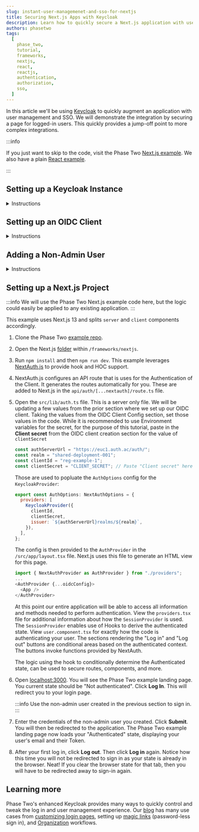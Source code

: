 ```yaml
---
slug: instant-user-managemenet-and-sso-for-nextjs
title: Securing Next.js Apps with Keycloak
description: Learn how to quickly secure a Next.js application with user management and SSO using the open source IAMs Keycloak for Authentication and Authorization
authors: phasetwo
tags:
  [
    phase_two,
    tutorial,
    frameworks,
    nextjs,
    react,
    reactjs,
    authentication,
    authorization,
    sso,
  ]
---
```



In this article we'll be using [Keycloak](https://www.keycloak.org/) to quickly augment an application with user management and SSO. We will demonstrate the integration by securing a page for logged-in users. This quickly provides a jump-off point to more complex integrations.

<!--truncate-->

:::info

If you just want to skip to the code, visit the Phase Two [Next.js example](https://github.com/p2-inc/examples/tree/main/frameworks/nextjs). We also have a plain [React example](https://phasetwo.io/blog/instant-user-managemenet-and-sso-for-reactjs).

:::

## Setting up a Keycloak Instance

<details>
  <summary>Instructions</summary>
  <PhaseTwoStarterInstructions />
</details>

## Setting up an OIDC Client

<details>
  <summary>Instructions</summary>
  <OIDC />
</details>

## Adding a Non-Admin User

<details>
  <summary>Instructions</summary>
  <NonAdminUser />
</details>

## Setting up a Next.js Project

:::info
We will use the Phase Two Next.js example code here, but the logic could easily be applied to any existing application.
:::

This example uses Next.js 13 and splits `server` and `client` components accordingly.

1. Clone the Phase Two [example repo](https://github.com/p2-inc/examples/).
1. Open the Next.js [folder](https://github.com/p2-inc/examples/tree/main/frameworks/nextjs) within `/frameworks/nextjs`.
1. Run `npm install` and then `npm run dev`. This example leverages [NextAuth.js](https://next-auth.js.org/) to provide hook and HOC support.
1. NextAuth.js configures an API route that is uses for the Authentication of the Client. It generates the routes automatically for you. These are added to Next.js in the `api/auth/[...nextauth]/route.ts` file.
1. Open the `src/lib/auth.ts` file. This is a server only file. We will be updating a few values from the prior section where we set up our OIDC client. Taking the values from the OIDC Client Config section, set those values in the code. While it is recommended to use Environment variables for the secret, for the purpose of this tutorial, paste in the **Client secret** from the OIDC client creation section for the value of `clientSecret`

   ```js
   const authServerUrl = "https://euc1.auth.ac/auth/";
   const realm = "shared-deployment-001";
   const clientId = "reg-example-1";
   const clientSecret = "CLIENT_SECRET"; // Paste "Client secret" here. Use Environment variables in prod
   ```

   Those are used to popluate the `AuthOptions` config for the `KeycloakProvider`:

   ```js
   export const AuthOptions: NextAuthOptions = {
     providers: [
       KeycloakProvider({
         clientId,
         clientSecret,
         issuer: `${authServerUrl}realms/${realm}`,
       }),
     ],
   };
   ```

   The config is then provided to the `AuthProvider` in the `/src/app/layout.tsx` file. Next.js uses this file to generate an HTML view for this page.

   ```js
   import { NextAuthProvider as AuthProvider } from "./providers";
   ...
   <AuthProvider {...oidcConfig}>
     <App />
   </AuthProvider>
   ```

   At this point our entire application will be able to access all information and methods needed to perform authentication. View the `providers.tsx` file for additional information about how the `SessionProvider` is used. The `SessionProvider` enables use of Hooks to derive the authenticated state. View `user.component.tsx` for exactly how the code is authenticating your user. The sections rendering the "Log in" and "Log out" buttons are conditional areas based on the authenticated context. The buttons invoke functions provided by NextAuth.

   The logic using the hook to conditionally determine the Authenticated state, can be used to secure routes, components, and more.

1. Open [localhost:3000](http://localhost:3000). You will see the Phase Two example landing page. You current state should be "Not authenticated". Click **Log In**. This will redirect you to your login page.

   :::info
   Use the non-admin user created in the previous section to sign in.
   :::

1. Enter the credentials of the non-admin user you created. Click **Submit**. You will then be redirected to the application. The Phase Two example landing page now loads your "Authenticated" state, displaying your user's email and their Token.
1. After your first log in, click **Log out**. Then click **Log in** again. Notice how this time you will not be redirected to sign in as your state is already in the browser. Neat! If you clear the browser state for that tab, then you will have to be redirected away to sign-in again.

## Learning more

Phase Two's enhanced Keycloak provides many ways to quickly control and tweak the log in and user management experience. Our [blog](https://phasetwo.io/blog) has many use cases from [customizing login pages](https://phasetwo.io/blog/customizing-login-pages), setting up [magic links](https://phasetwo.io/blog/set-up-magic-links) (password-less sign in), and [Organization](https://phasetwo.io/product/organizations) workflows.
